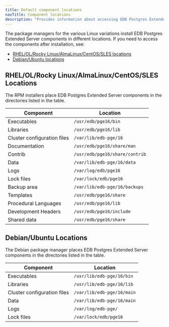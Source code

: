 ```yaml
---
title: Default component locations
navTitle: Component locations
description: "Provides information about accessing EDB Postgres Extended Server components after installation"
---
```


The package managers for the various Linux variations install EDB Postgres Extended Server components in different locations. If you need to access the components after installation, see:

- [RHEL/OL/Rocky Linux/AlmaLinux/CentOS/SLES locations](#rhelolrocky-linuxalmalinuxcentossles-locations)
- [Debian/Ubuntu locations](#debianubuntu-locations)

## RHEL/OL/Rocky Linux/AlmaLinux/CentOS/SLES Locations

The RPM installers place EDB Postgres Extended Server components in the directories listed in the table.

| Component                   | Location                       |
|-----------------------------|--------------------------------|
| Executables                 | `/usr/edb/pge16/bin`           |
| Libraries                   | `/usr/edb/pge16/lib`           |
| Cluster configuration files | `/var/lib/edb-pge/16`          |
| Documentation               | `/usr/edb/pge16/share/man`     |
| Contrib                     | `/usr/edb/pge16/share/contrib` |
| Data                        | `/var/lib/edb-pge/16/data`     |
| Logs                        | `/var/log/edb/pge16`           |
| Lock files                  | `/var/lock/edb/pge16`          |
| Backup area                 | `/var/lib/edb-pge/16/backups`  |
| Templates                   | `/usr/edb/pge16/share`         |
| Procedural Languages        | `/usr/edb/pge16/lib`           |
| Development Headers         | `/usr/edb/pge16/include`       |
| Shared data                 | `/usr/edb/pge16/share`         |

## Debian/Ubuntu Locations

The Debian package manager places EDB Postgres Extended Server components in the directories listed in the table.

| Component                   | Location                           |
|-----------------------------|------------------------------------|
| Executables                 | `/usr/lib/edb-pge/16/bin`          |
| Libraries                   | `/usr/lib/edb-pge/16/lib`          |
| Cluster configuration files | `/var/lib/edb-pge/16/main`         |
| Data                        | `/var/lib/edb-pge/16/main`         |
| Logs                        | `/var/log/edb-pge/`                |
| Lock files                  | `/var/lock/edb/pge16`              |
